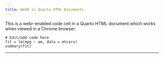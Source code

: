 ```yaml
---
title: WebR in Quarto HTML Documents
---
```


This is a webr-enabled code cell in a Quarto HTML document which works when viewed in a Chrome browser.

```webr-r
# Edit/add code here
fit = lm(mpg ~ am, data = mtcars)
summary(fit)
```
---
